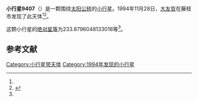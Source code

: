 {{Infobox planet
| bgcolour = #FFFFC0
| name = 9407 Kimuranaoto
| symbol = 
| image = 
| caption = 
| discovery = yes
| discovery_ref = 
| discoverer = [[大友哲|大友哲]]
| discovery_site = [[藤枝市|藤枝市]] 
| discovered = 1994年11月28日
| designations = yes
| mp_name = 
| named_after = 
| alt_names = 1994 WS3/ 1981 WX8 / 1996 FP18
| mp_category = [[主带小行星|主带小行星]]
| orbit_ref = <ref name="a">[http://ssd.jpl.nasa.gov/sbdb.cgi?sstr=9407 9407 Kimuranaoto] {{Wayback|url=http://ssd.jpl.nasa.gov/sbdb.cgi?sstr=9407 |date=20140829071752 }}，小行星數據庫瀏覽器（JPL Small-Body Database Browser）－[[美国国家航空航天局|美国国家航空航天局]]喷气推进实验室</ref>
| epoch = 2456400.5 (2013年4月18日更新)
| aphelion = {{convert|3.339712616572578|AU|km|3|abbr=on|lk=out}}
| perihelion = {{convert|1.98340903516171|AU|km|3|abbr=on}}
| semimajor = {{convert|2.661560825867145|AU|km|3|abbr=on}}
| eccentricity = 0.254794775
| period = 1585.999407 [[日|日]]<br />4.34[[儒略年|儒略年]]
| avg_speed = 
| inclination = 5.21529405501003
| asc_node = 207.8879513029522
| mean_anomaly = 
| arg_peri = 233.8796048133018
| satellites = 
| physical_characteristics = yes
| dimensions = 
| mass = 
| density = 
| surface_grav = 
| escape_velocity = 
| sidereal_day = 
| axial_tilt = 
| pole_ecliptic_lat = 
| pole_ecliptic_lon = 
| albedo = 
| temperatures= 
| temp_name1 = 
| mean_temp_1 = 
| max_temp_1 = 
| temp_name2 = 
| max_temp_2 = 
| spectral_type = 
| abs_magnitude = 233.8796048133018
}}

'''小行星9407'''（{{lang-en|9407 Kimuranaoto}}）是一颗围绕[[太阳|太阳]][[公转|公转]]的[[小行星|小行星]]。1994年11月28日，[[大友哲|大友哲]]在藤枝市发现了此天体<ref name="a" /><ref>{{cite news|title=小行星列表|url=http://cfa-www.harvard.edu/iau/lists/NumberedMPs.txt|accessdate=2013-07-08|newspaper=哈佛大学|archive-date=2008-05-17|archive-url=https://web.archive.org/web/20080517010638/http://cfa-www.harvard.edu/iau/lists/NumberedMPs.txt|dead-url=no}}</ref>。

这颗小行星的[[绝对星等|绝对星等]]为233.8796048133018等<ref name="a" />。

==参考文献==
{{reflist}}
{{Minor Planet Number|[[小行星9406|小行星9406]]|[[小行星9408|小行星9408]]}}

{{小天体}}

[[Category:小行星带天体|Category:小行星带天体]]
[[Category:1994年发现的小行星|Category:1994年发现的小行星]]

{{asteroid-stub}}